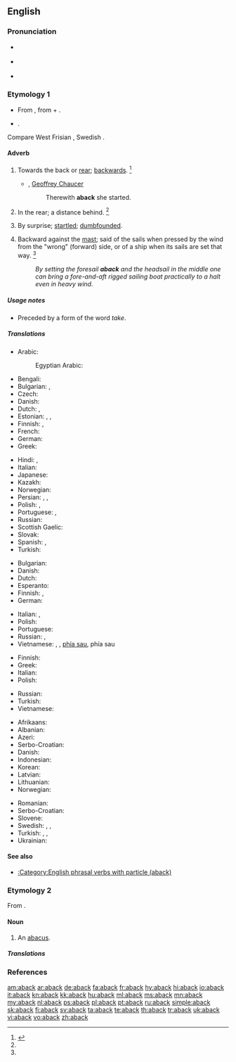 ==English==

===Pronunciation===
* {{a|RP}} {{IPA|/əˈbæk/|lang=en}}
* {{a|GenAm}} {{IPA|/əˈbæk/|lang=en}}
* {{rhymes|æk|lang=en}}

===Etymology 1===
* From {{etyl|enm|en}} {{term|abak||lang=enm}}, from {{etyl|ang|en}} {{term|on||at, on, or toward|lang=ang}} + {{term|bæc||back|lang=ang}}.
* {{prefix|a|t1=towards|back|t2=back|lang=en}}.

Compare West Frisian {{m|fy|tebek||aback|pos=adverb|lit=to/at back}}, Swedish {{m|sv|tillbacka}} {{gloss|idem.}}.
====Adverb====
{{en-adv|-}}

# {{context|archaic|lang=en}} Towards the back or [[rear]]; [[backwards]]. {{defdate|First attested prior to 1150.}}<ref name=SOED>{{R:SOED5|page=2}}</ref>
#* {{rfdate}}, [[w:Geoffrey Chaucer|Geoffrey Chaucer]]
#*: Therewith '''aback''' she started.
# {{context|archaic|lang=en}} In the rear; a distance behind. {{defdate|First attested prior to 1150.}}<ref name=SOED/>
#: {{rfquotek|Knolles}}
# By surprise; [[startled]]; [[dumbfounded]].
# {{context|nautical|lang=en}} Backward against the [[mast]]; said of the sails when pressed by the wind from the "wrong" (forward) side, or of a ship when its sails are set that way. {{defdate|First attested in the late 17<sup>th</sup> century.}}<ref name=SOED/>
#: ''By setting the foresail '''aback''' and the headsail in the middle one can bring a fore-and-aft rigged sailing boat practically to a halt even in heavy wind.''
#: {{rfquotek|Totten}}

=====Usage notes=====
* {{sense|by surprise}} Preceded by a form of the word ''take''.

=====Translations=====
{{trans-top|backwards}}
* Arabic: {{t|ar|إلى الخلف|tr=ʔela al-xalff|sc=Arab}}
*: Egyptian Arabic: {{t|arz|لورا|tr=lewara|sc=Arab}}
* Bengali: {{t|bn|পেছন দিকে|sc=Beng}}
* Bulgarian: {{t+|bg|назад}}, {{t+|bg|заднишком}}
* Czech: {{t+|cs|zpět}}
* Danish: {{t|da|bak}}
* Dutch: {{t+|nl|achterwaarts}}, {{t+|nl|rugwaarts}}
* Estonian: {{t+|et|tagasi}}, {{t|et|tagaspidi}}, {{t|et|tagurpidi}}
* Finnish: {{t+|fi|takaisin}}, {{t|fi|taaksepäin}}
* French: {{t+|fr|en arrière}}
* German: {{t+|de|rückwärts}}
* Greek: {{t|el|προς τα πίσω}}
{{trans-mid}}
* Hindi: {{t|hi|पीछ॓ की ओर}} {{qualifier|archaic}}, {{t|hi|बोचक्क|tr=bochakk|sc=Deva}}
* Italian: {{t|it|all'indietro}}
* Japanese: {{t+|ja|後方|alt=後方へ|tr=kōhō e}}
* Kazakh: {{t|kk|артқа}}
* Norwegian: {{t|no|bakk}}
* Persian: {{t|fa|جاخوردن}}, {{t+|fa|یکه خوردن}}, {{t|fa|غافلگیرشدن}}
* Polish: {{t+|pl|wstecz}}, {{t|pl|do tyłu}}
* Portuguese: {{t+|pt|atrás}}, {{t+|pt|para}} {{t+|pt|trás}}
* Russian: {{t+|ru|назад|tr=nazád}}
* Scottish Gaelic: {{t|gd|air ais}}
* Slovak: {{t|sk|naspäť}}
* Spanish: {{t+|es|atrás}}, {{t|es|hacia atrás}}
* Turkish: {{t|tr|geriye}}
{{trans-bottom}}

{{trans-top|in the rear}}
* Bulgarian: {{t+|bg|отзад}}
* Danish: {{t|da|bagi}}
* Dutch: {{t+|nl|achteraan}}
* Esperanto: {{t|eo|malantaŭen}}
* Finnish: {{t+|fi|takana}}, {{t|fi|perässä}}
* German: {{t+|de|hinten}}
{{trans-mid}}
* Italian: {{t+|it|dietro}}, {{t+|it|di}} {{t+|it|dietro}}
* Polish: {{t+|pl|z tyłu}}
* Portuguese: {{t+|pt|atrás}}
* Russian: {{t+|ru|сза́ди}}, {{t+|ru|позади́}}
* Vietnamese: {{t+|vi|đằng sau}}, {{t|vi|lùi lại}}, {{t+|vi|trở lại}} [[phía sau]], {{t+|vi|về}} phía sau
{{trans-bottom}}

{{trans-top|said of sails pressed backward}}
* Finnish: {{t+|fi|pakki|alt=pakilla}}
* Greek: {{t|el|προς τα πίσω}}
* Italian: {{t+|it|a}} {{t+|it|collo}}
* Polish: {{t|pl|bieg wsteczny}}
{{trans-mid}}
* Russian: {{t|ru|[[про́тив]] [[ве́тра]]|tr=prótiv vétra}}
* Turkish: {{t|tr|pupada}}
* Vietnamese: {{t-check|vi|[[bị]] [[thổi]] [[ép]] [[vào]] [[cột]] [[buồm]]}} {{attention|vi|2=was "[[bị]] [[thổi]] [[ép]] [[vào]] [[cột]] [[buồm]]" - assumed sum-of-parts; if an idiom, remove the wikilinks to the individual words. see [[User:Kephir/gadgets/xte#Translation_fixing]]}}
{{trans-bottom}}

{{checktrans-top}}
* Afrikaans: {{t-check|af|agtar}}
* Albanian: {{t-check|sq|prapa}}
* Azeri: {{t-check|az|geriyә}}
* Serbo-Croatian: {{t-check|sh|unatrag}}
* Danish: {{t-check|da|baglæns}}
* Indonesian: {{t-check|id|mundur}}
* Korean: {{t-check|ko|거꾸로|sc=Kore}}
* Latvian: {{t-check|lv|atpakaļ}}
* Lithuanian: {{t-check|lt|atbulomis}}
* Norwegian: {{t-check|no|baklengs}}
{{trans-mid}}
* Romanian: {{t-check|ro|înapoi}}
* Serbo-Croatian: {{t-check|sh|[[уназад]] 1. [[изненађен]] 2. [[назад]] 3. [[натраг]]}} {{attention|sh|2=was "[[уназад]] 1. [[изненађен]] 2. [[назад]] 3. [[натраг]]" - assumed sum-of-parts; if an idiom, remove the wikilinks to the individual words. see [[User:Kephir/gadgets/xte#Translation_fixing]]}}
* Slovene: {{t-check|sl|Nazaj}}
* Swedish: {{t-check|sv|bakåt}}, {{t-check|sv|[[back]]: [[baxna]]}} {{attention|sv|2=was "[[back]]: [[baxna]]" - assumed sum-of-parts; if an idiom, remove the wikilinks to the individual words. see [[User:Kephir/gadgets/xte#Translation_fixing]]}}, {{t-check|sv|häpna}}
* Turkish: {{t-check|tr|geriye}}, {{t-check|tr|arkaya}}, {{t-check|tr|arka tarafa}}
* Ukrainian: {{t-check|uk|тому|sc=Cyrl}}
{{trans-bottom}}

====See also====
* [[:Category:English phrasal verbs with particle (aback)]]

===Etymology 2===
From {{term|abacus|lang=en}}.

====Noun====
{{en-noun}}

# {{context|obsolete|lang=en}} An [[abacus]].
#: {{rfquotek|Ben Jonson}}

=====Translations=====
{{trans-see|abacus}}

===References===
<references/>

[[am:aback]]
[[ar:aback]]
[[de:aback]]
[[fa:aback]]
[[fr:aback]]
[[hy:aback]]
[[hi:aback]]
[[io:aback]]
[[it:aback]]
[[kn:aback]]
[[kk:aback]]
[[hu:aback]]
[[ml:aback]]
[[ms:aback]]
[[mn:aback]]
[[my:aback]]
[[nl:aback]]
[[ps:aback]]
[[pl:aback]]
[[pt:aback]]
[[ru:aback]]
[[simple:aback]]
[[sk:aback]]
[[fi:aback]]
[[sv:aback]]
[[ta:aback]]
[[te:aback]]
[[th:aback]]
[[tr:aback]]
[[uk:aback]]
[[vi:aback]]
[[vo:aback]]
[[zh:aback]]